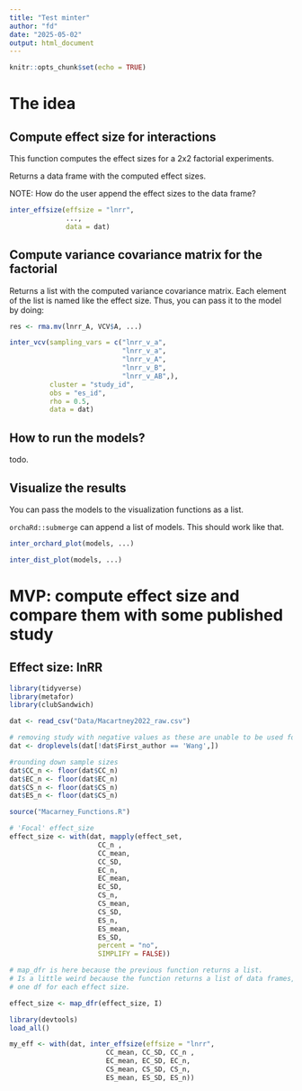 ```yaml
---
title: "Test minter"
author: "fd"
date: "2025-05-02"
output: html_document
---
```


```r
knitr::opts_chunk$set(echo = TRUE)
```

# The idea

## Compute effect size for interactions

This function computes the effect sizes for a 2x2 factorial experiments.

Returns a data frame with the computed effect sizes.

NOTE: How do the user append the effect sizes to the data frame?

```r

inter_effsize(effsize = "lnrr",
              ...,
              data = dat)
```

## Compute variance covariance matrix for the factorial

Returns a list with the computed variance covariance matrix. Each element 
of the list is named like the effect size. Thus, you can pass it to the model
by doing:

```r
res <- rma.mv(lnrr_A, VCV$A, ...)
```


```r
inter_vcv(sampling_vars = c("lnrr_v_a",
                            "lnrr_v_a",
                            "lnrr_v_A",
                            "lnrr_v_B",
                            "lnrr_v_AB",),
          cluster = "study_id",
          obs = "es_id",
          rho = 0.5,
          data = dat)
```


## How to run the models?

todo.

## Visualize the results

You can pass the models to the visualization functions as a list.

`orchaRd::submerge` can append a list of models. This should work like that.

```r
inter_orchard_plot(models, ...)

inter_dist_plot(models, ...)
```


# MVP: compute effect size and compare them with some published study

## Effect size: lnRR

```r
library(tidyverse)
library(metafor)
library(clubSandwich)
```

```r
dat <- read_csv("Data/Macartney2022_raw.csv")
```


```r
# removing study with negative values as these are unable to be used for lnRR
dat <- droplevels(dat[!dat$First_author == 'Wang',])

#rounding down sample sizes
dat$CC_n <- floor(dat$CC_n)
dat$EC_n <- floor(dat$EC_n)
dat$CS_n <- floor(dat$CS_n)
dat$ES_n <- floor(dat$CS_n)
```


```r
source("Macarney_Functions.R")
```


```r
# 'Focal' effect_size 
effect_size <- with(dat, mapply(effect_set, 
                      CC_n ,
                      CC_mean, 
                      CC_SD,
                      EC_n, 
                      EC_mean, 
                      EC_SD,
                      CS_n, 
                      CS_mean, 
                      CS_SD,
                      ES_n, 
                      ES_mean, 
                      ES_SD,
                      percent = "no",
                      SIMPLIFY = FALSE))

# map_dfr is here because the previous function returns a list.
# Is a little weird because the function returns a list of data frames,
# one df for each effect size.

effect_size <- map_dfr(effect_size, I)
```


```r
library(devtools)
load_all()

my_eff <- with(dat, inter_effsize(effsize = "lnrr",
                        CC_mean, CC_SD, CC_n ,
                        EC_mean, EC_SD, EC_n, 
                        CS_mean, CS_SD, CS_n, 
                        ES_mean, ES_SD, ES_n))
```
